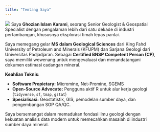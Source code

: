 ```yaml
---
title: "Tentang Saya"
---
```


![](https://i.imgur.com/example.png) Saya **Ghozian Islam Karami**, seorang Senior Geologist & Geospatial Specialist dengan pengalaman lebih dari satu dekade di industri pertambangan, khususnya eksplorasi timah lepas pantai.

Saya memegang gelar **MS dalam Geological Sciences** dari King Fahd University of Petroleum and Minerals (KFUPM) dan Sarjana Geologi dari Universitas Padjadjaran. Sebagai **Certified BNSP Competent Person (CP)**, saya memiliki wewenang untuk mengevaluasi dan menandatangani dokumen estimasi cadangan mineral.

**Keahlian Teknis:**

-   **Software Propietary:** Micromine, Net-Promine, SGEMS
-   **Open-Source Advocate:** Pengguna aktif R untuk alur kerja geologi (`tidyverse`, `sf`, `tmap`, `gstat`)
-   **Spesialisasi:** Geostatistik, GIS, pemodelan sumber daya, dan pengembangan SOP QA/QC.

Saya bersemangat dalam memadukan fondasi ilmu geologi dengan kekuatan analisis data modern untuk memecahkan masalah di industri sumber daya mineral.
